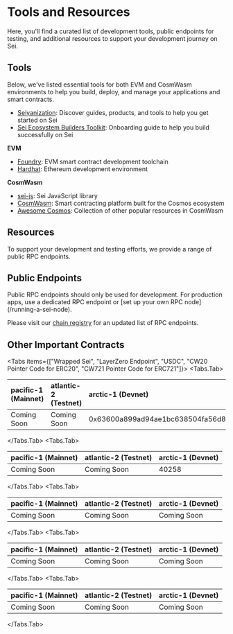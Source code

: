 
# Tools and Resources

Here, you'll find a curated list of development tools, public endpoints for testing, and additional resources to support your development journey on Sei.

## Tools

Below, we've listed essential tools for both EVM and CosmWasm environments to help you build, deploy, and manage your applications and smart contracts.

- [Seiyanization](https://seiyanization.com/): Discover guides, products, and tools to help you get started on Sei
- [Sei Ecosystem Builders Toolkit](https://sei-builders-toolkit.notion.site/Sei-Ecosystem-Builders-Toolkit-836deaebca204452909d0bf9365d8116): Onboarding guide to help you build successfully on Sei

**EVM**

- [Foundry](https://getfoundry.sh/): EVM smart contract development toolchain
- [Hardhat](https://hardhat.org/): Ethereum development environment

**CosmWasm**

- [sei-js](https://github.com/sei-protocol/sei-js/): Sei JavaScript library
- [CosmWasm](https://docs.cosmwasm.com/docs/): Smart contracting platform built for the Cosmos ecosystem
- [Awesome Cosmos](https://github.com/cosmos/awesome-cosmos): Collection of other popular resources in CosmWasm

## Resources

To support your development and testing efforts, we provide a range of public RPC endpoints.

## Public Endpoints

<Callout type="warning">
  Public RPC endpoints should only be used for development. For production apps,
  use a dedicated RPC endpoint or [set up your own RPC
  node](/running-a-sei-node).
</Callout>

Please visit our [chain registry](https://github.com/sei-protocol/chain-registry/blob/main/chains.json) for an updated list of RPC endpoints.

## Other Important Contracts
<Tabs items={["Wrapped Sei", "LayerZero Endpoint", "USDC", "CW20 Pointer Code for ERC20", "CW721 Pointer Code for ERC721"]}>
  <Tabs.Tab>

| pacific-1 (Mainnet)                | atlantic-2 (Testnet)                  | arctic-1 (Devnet)                          |
| :--------------------------------- | :------------------------------------ | :----------------------------------------- |
| Coming Soon                        | Coming Soon                           | 0x63600a899ad94ae1bc638504fa56d8a6144df2fe |

  </Tabs.Tab>
  <Tabs.Tab>

| pacific-1 (Mainnet)                | atlantic-2 (Testnet)                  | arctic-1 (Devnet)                  |
| :--------------------------------- | :------------------------------------ | :--------------------------------- |
| Coming Soon                        | Coming Soon                           | 40258                              |

  </Tabs.Tab>
  <Tabs.Tab>

| pacific-1 (Mainnet)                | atlantic-2 (Testnet)                  | arctic-1 (Devnet)                          |
| :--------------------------------- | :------------------------------------ | :----------------------------------------- |
| Coming Soon                        | Coming Soon                           | Coming Soon                                |

  </Tabs.Tab>
  <Tabs.Tab>

| pacific-1 (Mainnet)                | atlantic-2 (Testnet)                  | arctic-1 (Devnet)                  |
| :--------------------------------- | :------------------------------------ | :--------------------------------- |
| Coming Soon                        | Coming Soon                           | Coming Soon                        |

  </Tabs.Tab>
  <Tabs.Tab>

| pacific-1 (Mainnet)                | atlantic-2 (Testnet)                  | arctic-1 (Devnet)                  |
| :--------------------------------- | :------------------------------------ | :--------------------------------- |
| Coming Soon                        | Coming Soon                           | Coming Soon                        |

  </Tabs.Tab>
</Tabs>